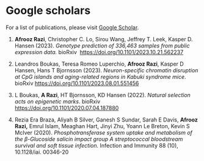 # Google scholars

For a list of publications, please visit [Google Scholar](https://scholar.google.com/citations?hl=en&user=JXk5t04AAAAJ).

1.  **Afrooz Razi**, Christopher C. Lo, Sirou Wang, Jeffrey T. Leek, Kasper D. Hansen (2023). *Genotype prediction of 336,463 samples from public expression data.* bioRxiv  <https://doi.org/10.1101/2023.10.21.562237>

2.  Leandros Boukas, Teresa Romeo Luperchio, **Afrooz Razi**, Kasper D Hansen, Hans T Bjornsson (2023). *Neuron-specific chromatin disruption at CpG islands and aging-related regions in Kabuki syndrome mice*. bioRxiv <https://doi.org/10.1101/2023.08.01.551456>

3.  L Boukas, **A Razi**, HT Bjornsson, KD Hansen (2022). *Natural selection acts on epigenetic marks*. bioRxiv <https://doi.org/10.1101/2020.07.04.187880>

4.  Rezia Era Braza, Aliyah B Silver, Ganesh S Sundar, Sarah E Davis, **Afrooz Razi,** Emrul Islam, Meaghan Hart, Jinyi Zhu, Yoann Le Breton, Kevin S McIver (2020). *Phosphotransferase system uptake and metabolism of the β-Glucoside salicin impact group A streptococcal bloodstream survival and soft tissue infection.* Infection and Immunity 88 (10), 10.1128/iai. 00346-20

# 
